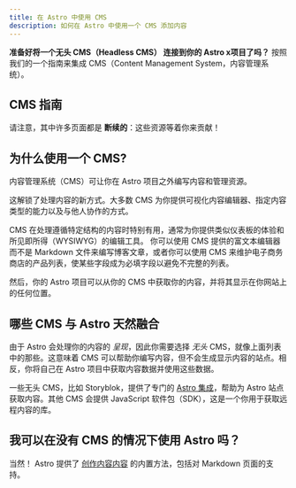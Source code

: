 ```yaml
---
title: 在 Astro 中使用 CMS
description: 如何在 Astro 中使用一个 CMS 添加内容
---
```




**准备好将一个无头 CMS（Headless CMS） 连接到你的 Astro x项目了吗？** 按照我们的一个指南来集成 CMS（Content Management System，内容管理系统）。

## CMS 指南

<CMSGuidesNav />

请注意，其中许多页面都是 **断续的**：这些资源等着你来贡献！

## 为什么使用一个 CMS?

内容管理系统（CMS）可让你在 Astro 项目之外编写内容和管理资源。

这解锁了处理内容的新方式。大多数 CMS 为你提供可视化内容编辑器、指定内容类型的能力以及与他人协作的方式。

CMS 在处理遵循特定结构的内容时特别有用，通常为你提供类似仪表板的体验和所见即所得（WYSIWYG）的编辑工具。 你可以使用 CMS 提供的富文本编辑器而不是 Markdown 文件来编写博客文章，或者你可以使用 CMS 来维护电子商务商店的产品列表，使某些字段成为必填字段以避免不完整的列表。

然后，你的 Astro 项目可以从你的 CMS 中获取你的内容，并将其显示在你网站上的任何位置。

## 哪些 CMS 与 Astro 天然融合

由于 Astro 会处理你的内容的 _呈现_，因此你需要选择 _无头_ CMS，就像上面列表中的那些。这意味着 CMS 可以帮助你编写内容，但不会生成显示内容的站点。相反，你将自己在 Astro 项目中获取内容数据并使用这些数据。

一些无头 CMS，比如 Storyblok，提供了专门的 [Astro 集成](/zh-cn/guides/integrations-guide/)，帮助为 Astro 站点获取内容。其他 CMS 会提供 JavaScript 软件包（SDK），这是一个你用于获取远程内容的库。

## 我可以在没有 CMS 的情况下使用 Astro 吗？

当然！ Astro 提供了 [创作内容内容](/zh-cn/guides/content/) 的内置方法，包括对 Markdown 页面的支持。

